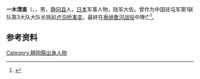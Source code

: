 '''一木清直'''（{{jpn|j=一木 清直|hg=いちき きよなお|rm=Ichiki Kiyonao}}，{{bd|1892年|10月16日|1942年|8月21日|}}，男，[[静冈县|静冈县]]人，[[日本|日本]]军事人物，陆军大佐。曾作为中国驻屯军第1联队第3大队大队长挑起[[卢沟桥事变|卢沟桥事变]]。最終在[[泰纳鲁河战役|泰纳鲁河战役]]中陣亡<ref>{{Cite book|title=中国抗日战争人物大词典|author=刘景泉主编; 沈久泉, 王凯捷, 李卓副主编|publisher=天津大学出版社|year=1999|isbn=|location=|pages=}}</ref>。

== 参考资料 ==
{{reflist}}

{{日本人物小作品}}

{{Authority control}}
{{DEFAULTSORT:Ichiki Kiyonao}}

[[Category:靜岡縣出身人物|Category:靜岡縣出身人物]]